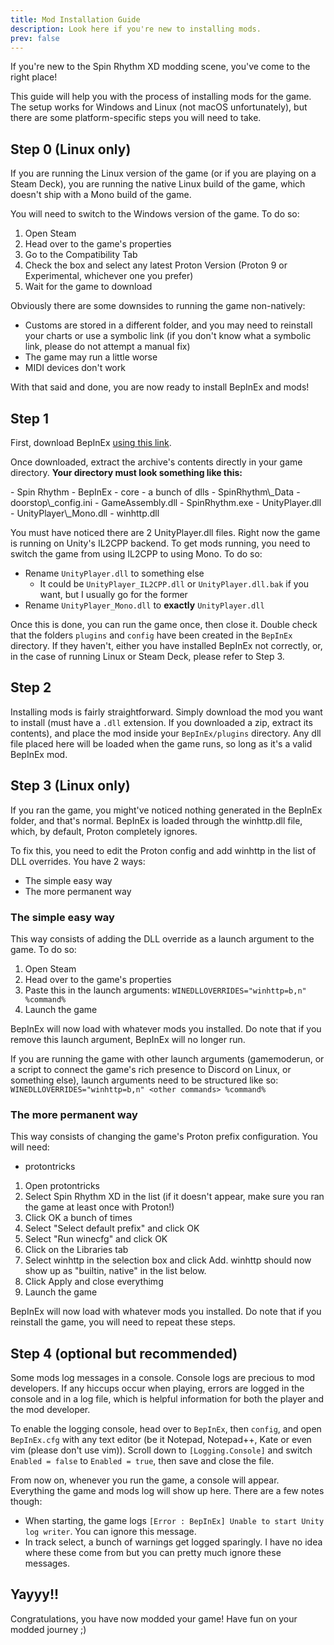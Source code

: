 ```yaml
---
title: Mod Installation Guide
description: Look here if you're new to installing mods.
prev: false
---
```



If you're new to the Spin Rhythm XD modding scene, you've come to the right place!

This guide will help you with the process of installing mods for the game. The setup works for Windows and Linux (not macOS unfortunately), but there are some platform-specific steps you will need to take.

## Step 0 (Linux only)

If you are running the Linux version of the game (or if you are playing on a Steam Deck), you are running the native Linux build of the game, which doesn't ship with a Mono build of the game.

You will need to switch to the Windows version of the game. To do so:
1. Open Steam
2. Head over to the game's properties
3. Go to the Compatibility Tab
4. Check the box and select any latest Proton Version (Proton 9 or Experimental, whichever one you prefer)
5. Wait for the game to download

Obviously there are some downsides to running the game non-natively:
- Customs are stored in a different folder, and you may need to reinstall your charts or use a symbolic link (if you don't know what a symbolic link, please do not attempt a manual fix)
- The game may run a little worse
- MIDI devices don't work

With that said and done, you are now ready to install BepInEx and mods!

## Step 1

First, download BepInEx [using this link](https://github.com/BepInEx/BepInEx/releases/download/v5.4.23.2/BepInEx_win_x64_5.4.23.2.zip).

Once downloaded, extract the archive's contents directly in your game directory. **Your directory must look something like this:**

<FileTree>
- Spin Rhythm
  - BepInEx
    - core
      - a bunch of dlls
  - SpinRhythm\_Data
  - doorstop\_config.ini
  - GameAssembly.dll
  - SpinRhythm.exe
  - UnityPlayer.dll
  - UnityPlayer\_Mono.dll
  - winhttp.dll
</FileTree>

You must have noticed there are 2 UnityPlayer.dll files. Right now the game is running on Unity's IL2CPP backend. To get mods running, you need to switch the game from using IL2CPP to using Mono. To do so:
- Rename `UnityPlayer.dll` to something else
  - It could be `UnityPlayer_IL2CPP.dll` or `UnityPlayer.dll.bak` if you want, but I usually go for the former
- Rename `UnityPlayer_Mono.dll` to **exactly** `UnityPlayer.dll`

Once this is done, you can run the game once, then close it. Double check that the folders `plugins` and `config` have been created in the `BepInEx` directory. If they haven't, either you have installed BepInEx not correctly, or, in the case of running Linux or Steam Deck, please refer to Step 3.

## Step 2

Installing mods is fairly straightforward. Simply download the mod you want to install (must have a `.dll` extension. If you downloaded a zip, extract its contents), and place the mod inside your `BepInEx/plugins` directory. Any dll file placed here will be loaded when the game runs, so long as it's a valid BepInEx mod.

## Step 3 (Linux only)

If you ran the game, you might've noticed nothing generated in the BepInEx folder, and that's normal. BepInEx is loaded through the winhttp.dll file, which, by default, Proton completely ignores.

To fix this, you need to edit the Proton config and add winhttp in the list of DLL overrides. You have 2 ways:
- The simple easy way
- The more permanent way

### The simple easy way

This way consists of adding the DLL override as a launch argument to the game. To do so:
1. Open Steam
2. Head over to the game's properties
3. Paste this in the launch arguments: `WINEDLLOVERRIDES="winhttp=b,n" %command%`
4. Launch the game

BepInEx will now load with whatever mods you installed. Do note that if you remove this launch argument, BepInEx will no longer run.

If you are running the game with other launch arguments (gamemoderun, or a script to connect the game's rich presence to Discord on Linux, or something else), launch arguments need to be structured like so: `WINEDLLOVERRIDES="winhttp=b,n" <other commands> %command%`

### The more permanent way

This way consists of changing the game's Proton prefix configuration. You will need:
- protontricks

1. Open protontricks
2. Select Spin Rhythm XD in the list (if it doesn't appear, make sure you ran the game at least once with Proton!)
3. Click OK a bunch of times
4. Select "Select default prefix" and click OK
5. Select "Run winecfg" and click OK
6. Click on the Libraries tab
7. Select winhttp in the selection box and click Add. winhttp should now show up as "builtin, native" in the list below.
8. Click Apply and close everythimg
9. Launch the game

BepInEx will now load with whatever mods you installed. Do note that if you reinstall the game, you will need to repeat these steps.

## Step 4 (optional but recommended)

Some mods log messages in a console. Console logs are precious to mod developers. If any hiccups occur when playing, errors are logged in the console and in a log file, which is helpful information for both the player and the mod developer.

To enable the logging console, head over to `BepInEx`, then `config`, and open `BepInEx.cfg` with any text editor (be it Notepad, Notepad++, Kate or even vim (please don't use vim)). Scroll down to `[Logging.Console]` and switch `Enabled = false` to `Enabled = true`, then save and close the file.

From now on, whenever you run the game, a console will appear. Everything the game and mods log will show up here. There are a few notes though:
- When starting, the game logs `[Error : BepInEx] Unable to start Unity log writer`. You can ignore this message.
- In track select, a bunch of warnings get logged sparingly. I have no idea where these come from but you can pretty much ignore these messages.

## Yayyy!!

Congratulations, you have now modded your game! Have fun on your modded journey ;)
